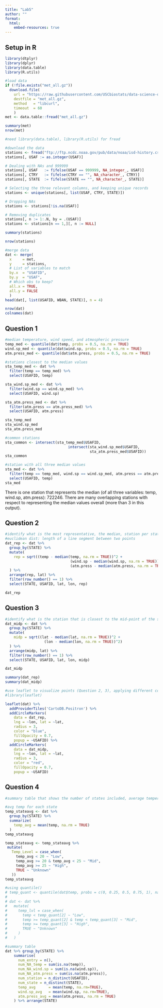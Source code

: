 ```yaml
---
title: "Lab5"
author: ""
format:
  html:
    embed-resources: true
---
```


## Setup in R

```r
library(dtplyr)
library(dplyr)
library(data.table)
library(R.utils)

#load data 
if (!file.exists("met_all.gz"))
  download.file(
    url = "https://raw.githubusercontent.com/USCbiostats/data-science-data/master/02_met/met_all.gz",
    destfile = "met_all.gz",
    method   = "libcurl",
    timeout  = 60
    )
met <- data.table::fread("met_all.gz")
```

```r
summary(met)
nrow(met)
```

```r
#need library(data.table), library(R.utils) for fread 

#download the data 
stations <- fread("ftp://ftp.ncdc.noaa.gov/pub/data/noaa/isd-history.csv")
stations[, USAF := as.integer(USAF)]

# Dealing with NAs and 999999
stations[, USAF   := fifelse(USAF == 999999, NA_integer_, USAF)]
stations[, CTRY   := fifelse(CTRY == "", NA_character_, CTRY)]
stations[, STATE  := fifelse(STATE == "", NA_character_, STATE)]

# Selecting the three relevant columns, and keeping unique records
stations <- unique(stations[, list(USAF, CTRY, STATE)])

# Dropping NAs
stations <- stations[!is.na(USAF)]

# Removing duplicates
stations[, n := 1:.N, by = .(USAF)]
stations <- stations[n == 1,][, n := NULL]
```

```r
summary(stations)
```

```r
nrow(stations)
```

```r
#merge data 
dat <- merge(
  x     = met,      
  y     = stations, 
  # List of variables to match
  by.x  = "USAFID",
  by.y  = "USAF", 
  # Which obs to keep?
  all.x = TRUE,      
  all.y = FALSE
  )
head(dat[, list(USAFID, WBAN, STATE)], n = 4)
```

```r
nrow(dat)
colnames(dat)
```

## Question 1

```r
#median temperature, wind speed, and atmospheric pressure
temp_med <- quantile(dat$temp, probs = 0.5, na.rm = TRUE)
wind.sp_med <- quantile(dat$wind.sp, probs = 0.5, na.rm = TRUE)
atm.press_med <- quantile(dat$atm.press, probs = 0.5, na.rm = TRUE)
```

```r
#stations closest to the median values
sta_temp_med <- dat %>%
  filter(temp == temp_med) %>%
  select(USAFID, temp)

sta_wind.sp_med <- dat %>%
  filter(wind.sp == wind.sp_med) %>%
  select(USAFID, wind.sp)

sta_atm.press_med <- dat %>%
  filter(atm.press == atm.press_med) %>%
  select(USAFID, atm.press)
```

```r
sta_temp_med
sta_wind.sp_med
sta_atm.press_med
```

```r
#common stations
sta_common <- intersect(sta_temp_med$USAFID, 
                             intersect(sta_wind.sp_med$USAFID, 
                                       sta_atm.press_med$USAFID))
sta_common
```

```r
#station with all three median values 
sta_med <- dat %>%
  filter(temp == temp_med, wind.sp == wind.sp_med, atm.press == atm.press_med) %>%
  select(USAFID, temp)
sta_med
```

There is one station that represents the median (of all three variables: temp, wind.sp, atm.press): 722246. There are many overlapping stations with respect to representing the median values overall (more than 3 in this output).

## Question 2

```r
#identify what is the most representative, the median, station per state for euclidean dist.
#euclidean dist: length of a line segment between two points
dat_rep <- dat %>%
  group_by(STATE) %>%
  mutate(
    rep = sqrt((temp - median(temp, na.rm = TRUE))^2 +
                              (wind.sp - median(wind.sp, na.rm = TRUE))^2 +
                              (atm.press - median(atm.press, na.rm = TRUE))^2)
  ) %>%
  arrange(rep, lat) %>%
  filter(row_number() == 1) %>%
  select(STATE, USAFID, lat, lon, rep)

dat_rep
```

## Question 3

```r
#identify what is the station that is closest to the mid-point of the state
dat_midp <- dat %>%
  group_by(STATE) %>%
  mutate(
    midp = sqrt((lat - median(lat, na.rm = TRUE))^2 +
                  (lon - median(lon, na.rm = TRUE))^2)
  ) %>%
  arrange(midp, lat) %>%
  filter(row_number() == 1) %>%
  select(STATE, USAFID, lat, lon, midp)

dat_midp
```

```r
summary(dat_rep)
summary(dat_midp)
```

```r
#use leaflet to visualize points (Question 2, 3), applying different colors
#library(leaflet)

leaflet(dat) %>% 
  addProviderTiles('CartoDB.Positron') %>% 
  addCircleMarkers(
    data = dat_rep,
    lng = ~lon, lat = ~lat,
    radius = 3,
    color = "blue",
    fillOpacity = 0.7,
    popup = ~USAFID) %>% 
  addCircleMarkers(
    data = dat_midp,
    lng = ~lon, lat = ~lat,
    radius = 3,
    color = "red",
    fillOpacity = 0.7,
    popup = ~USAFID)
```

## Question 4

```r
#summary table that shows the number of states included, average temperature, wind-speed, and atmospheric pressure by the variable “average temperature level,” which you’ll need to create.

#avg temp for each state
temp_stateavg <- dat %>%
  group_by(STATE) %>%
  summarize(
    temp_avg = mean(temp, na.rm = TRUE)
  )
temp_stateavg
```

```r
temp_stateavg <- temp_stateavg %>%
 mutate(
   Temp_Level = case_when(
     temp_avg < 20 ~ "Low",
     temp_avg >= 20 & temp_avg < 25 ~ "Mid",
     temp_avg >= 25 ~ "High",
     TRUE ~ "Unknown"
   ))
temp_stateavg
```

```r
#using quantile()
# temp_quant <- quantile(dat$temp, probs = c(0, 0.25, 0.5, 0.75, 1), na.rm = TRUE)
# 
# dat <- dat %>%
#   mutate(
#     temp_lvl = case_when(
#       temp < temp_quant[2] ~ "Low",
#       temp >= temp_quant[2] & temp < temp_quant[3] ~ "Mid",
#       temp >= temp_quant[3] ~ "High",
#       TRUE ~ "Unknown"
#     )
#   )
```

```r
#summary table
dat %>% group_by(STATE) %>%
    summarise(
      num_entry = n(),
      num_NA_temp = sum(is.na(temp)),
      num_NA_wind.sp = sum(is.na(wind.sp)),
      num_NA_atm.press = sum(is.na(atm.press)),
      num_station = n_distinct(USAFID),
      num_state = n_distinct(STATE),
      temp_avg      = mean(temp, na.rm=TRUE),
      wind.sp_avg   = mean(wind.sp, na.rm=TRUE),
      atm.press_avg = mean(atm.press, na.rm = TRUE)
    ) %>% arrange(STATE)
```
